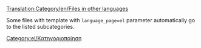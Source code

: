 [[Translation:Category/en/Files in other languages]]

{{en/Bilingual box| El
| ''Αυτή η σελίδα περιέχει μια λίστα για ένα ευρύ φάσμα '''αρχείων (εικόνων) στα Ελληνικά''' στο OpenTTTD Wiki.''
| ''This page provides an index for a wide range of '''files (images) in Greek''' in OpenTTD Wiki.''}}

Some files with {{en/S|Other languages files}} template with <code>language_page=el</code> parameter automatically go to the listed subcategories.

[[Category:el/Κατηγοριοποίηση]]